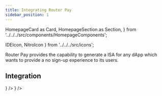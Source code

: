 ```yaml
---
title: Integrating Router Pay
sidebar_position: 1
---
```


  HomepageCard as Card,
  HomepageSection as Section,
} from '../../../src/components/HomepageComponents';

  IDEIcon,
  NitroIcon
} from '../../../src/icons';

Router Pay provides the capability to generate a ISA for any dApp which wants to provide a no sign-up experience to its users.

## Integration 

<Section>
  <Card
    title="Add ISA to your dApp"
    description="Integrate Router Pay and provide a no sign-up UX to users"
    to="/router-pay/integrate-router-pay/dapp-integration"
    icon={<IDEIcon />}
  />
    <Card
    title="Nitro integration via Router Pay"
    description="Integrate Router Nitro with no sign-up flow for users"
    to="/router-pay/integrate-router-pay/router-nitro"
    icon={<NitroIcon />}
  />
  </Section>